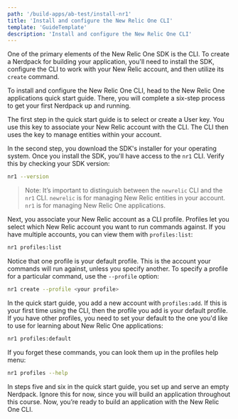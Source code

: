 ```yaml
---
path: '/build-apps/ab-test/install-nr1'
title: 'Install and configure the New Relic One CLI'
template: 'GuideTemplate'
description: 'Install and configure the New Relic One CLI'
---
```


One of the primary elements of the New Relic One SDK is the CLI. To create a Nerdpack for building your application, you'll need to install the SDK, configure the CLI to work with your New Relic account, and then utilize its `create` command.

To install and configure the New Relic One CLI, head to the New Relic One applications quick start guide. There, you will complete a six-step process to get your first Nerdpack up and running.

The first step in the quick start guide is to select or create a User key. You use this key to associate your New Relic account with the CLI. The CLI then uses the key to manage entities within your account.

In the second step, you download the SDK's installer for your operating system. Once you install the SDK, you'll have access to the `nr1` CLI. Verify this by checking your SDK version:

```bash
nr1 --version
```

> Note: It’s important to distinguish between the `newrelic` CLI and the `nr1` CLI. `newrelic` is for managing New Relic entities in your account. `nr1` is for managing New Relic One applications.

Next, you associate your New Relic account as a CLI profile. Profiles let you select which New Relic account you want to run commands against. If you have multiple accounts, you can view them with `profiles:list`:

```bash
nr1 profiles:list
```

Notice that one profile is your default profile. This is the account your commands will run against, unless you specify another. To specify a profile for a particular command, use the `--profile` option:

```bash
nr1 create --profile <your profile>
```

In the quick start guide, you add a new account with `profiles:add`. If this is your first time using the CLI, then the profile you add is your default profile. If you have other profiles, you need to set your default to the one you'd like to use for learning about New Relic One applications:

```bash
nr1 profiles:default
```

If you forget these commands, you can look them up in the profiles help menu:

```bash
nr1 profiles --help
```

In steps five and six in the quick start guide, you set up and serve an empty Nerdpack. Ignore this for now, since you will build an application throughout this course. Now, you’re ready to build an application with the New Relic One CLI.
